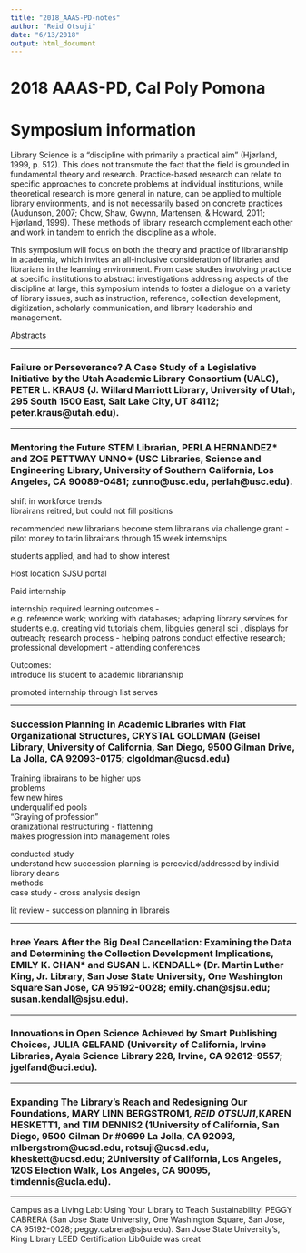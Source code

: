 ```yaml
---
title: "2018_AAAS-PD-notes"
author: "Reid Otsuji"
date: "6/13/2018"
output: html_document
---
```


# 2018 AAAS-PD, Cal Poly Pomona
# Symposium information 

Library Science is a “discipline with primarily a practical aim" (Hjørland, 1999, p. 512). This does not transmute the fact that the field is grounded in fundamental theory and research. Practice-based research can relate to specific approaches to concrete problems at individual institutions, while theoretical research is more general in nature, can be applied to multiple library environments, and is not necessarily based on concrete practices (Audunson, 2007; Chow, Shaw, Gwynn, Martensen, & Howard, 2011; Hjørland, 1999). These methods of library research complement each other and work in tandem to enrich the discipline as a whole.   

This symposium will focus on both the theory and practice of librarianship in academia, which invites an all-inclusive consideration of libraries and librarians in the learning environment. From case studies involving practice at specific institutions to abstract investigations addressing aspects of the discipline at large, this symposium intends to foster a dialogue on a variety of library issues, such as instruction, reference, collection development, digitization, scholarly communication, and library leadership and management.    

[Abstracts](http://associations.sou.edu/aaaspd/2018POMONA/SympAbstracts2018/12.pdf)   


---


### Failure or Perseverance? A Case Study of a Legislative Initiative by the Utah Academic Library Consortium (UALC), PETER L. KRAUS (J. Willard Marriott Library, University of Utah, 295 South 1500 East, Salt Lake City, UT 84112; peter.kraus@utah.edu).     




---


### Mentoring the Future STEM Librarian, PERLA HERNANDEZ* and ZOE PETTWAY UNNO* (USC Libraries, Science and Engineering Library, University of Southern California, Los Angeles, CA 90089-0481; zunno@usc.edu, perlah@usc.edu).   

shift in workforce trends   
librairans reitred, but could not fill positions   

recommended new librarians become stem librairans via challenge grant -   
pilot money to tarin librairans through 15 week internships   

students applied, and had to show interest   

Host location SJSU portal 

Paid internship

internship required learning outcomes -   
e.g. reference work;  working with databases;  adapting library services for students e.g. creating vid tutorials chem, libguies general sci , displays for outreach; research process - helping patrons conduct effective research;   professional development - attending conferences    


Outcomes:  
introduce lis student to academic librarianship    

promoted internship through list serves    




---


### Succession Planning in Academic Libraries with Flat Organizational Structures, CRYSTAL GOLDMAN (Geisel Library, University of California, San Diego, 9500 Gilman Drive, La Jolla, CA 92093-0175; clgoldman@ucsd.edu)   

Training librairans to be higher ups     
problems   
few new hires   
underqualified pools   
"Graying of profession"   
oranizational restructuring - flattening    
makes progression into management roles   

conducted study   
understand how succession planning is percevied/addressed by individ library deans   
methods  
case study - cross analysis design   

lit review - succession planning in librareis  








---

### hree Years After the Big Deal Cancellation: Examining the Data and Determining the Collection Development Implications, EMILY K. CHAN* and SUSAN L. KENDALL* (Dr. Martin Luther King, Jr. Library, San Jose State University, One Washington Square San Jose, CA 95192-0028; emily.chan@sjsu.edu; susan.kendall@sjsu.edu).



---

### Innovations in Open Science Achieved by Smart Publishing Choices, JULIA GELFAND (University of California, Irvine Libraries, Ayala Science Library 228, Irvine, CA 92612-9557; jgelfand@uci.edu).   




---



### Expanding The Library’s Reach and Redesigning Our Foundations, MARY LINN BERGSTROM1*, REID OTSUJI1*,KAREN HESKETT1, and TIM DENNIS2 (1University of California, San Diego, 9500 Gilman Dr #0699 La Jolla, CA 92093, mlbergstrom@ucsd.edu, rotsuji@ucsd.edu, kheskett@ucsd.edu; 2University of California, Los Angeles, 120S Election Walk, Los Angeles, CA 90095, timdennis@ucla.edu).





---




Campus as a Living Lab: Using Your Library to Teach Sustainability! PEGGY CABRERA (San Jose State University, One
Washington Square, San Jose, CA 95192-0028; peggy.cabrera@sjsu.edu).
San Jose State University’s, King Library LEED Certification LibGuide was creat













